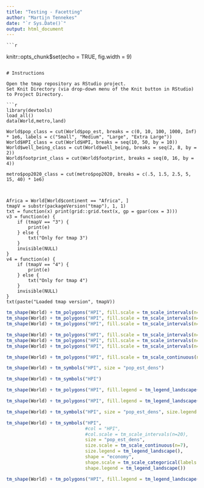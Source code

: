```yaml
---
title: "Testing - Facetting"
author: "Martijn Tennekes"
date: "`r Sys.Date()`"
output: html_document
---
```

	
	```r
knitr::opts_chunk$set(echo = TRUE, fig.width = 9)
```

# Instructions

Open the tmap repository as RStudio project.
Set Knit Directory (via drop-down menu of the Knit button in RStudio) to Project Directory.

```r
library(devtools)
load_all()
data(World,metro,land)

World$pop_class = cut(World$pop_est, breaks = c(0, 10, 100, 1000, Inf) * 1e6, labels = c("Small", "Medium", "Large", "Extra Large"))					   
World$HPI_class = cut(World$HPI, breaks = seq(10, 50, by = 10))
World$well_being_class = cut(World$well_being, breaks = seq(2, 8, by = 2))
World$footprint_class = cut(World$footprint, breaks = seq(0, 16, by = 4))

metro$pop2020_class = cut(metro$pop2020, breaks = c(.5, 1.5, 2.5, 5, 15, 40) * 1e6)



Africa = World[World$continent == "Africa", ]
tmapV = substr(packageVersion("tmap"), 1, 1)
txt = function(x) print(grid::grid.text(x, gp = gpar(cex = 3)))
v3 = function(e) {
	if (tmapV == "3") {
		print(e)
	} else {
		txt("Only for tmap 3")
	}
	invisible(NULL)
}
v4 = function(e) {
	if (tmapV == "4") {
		print(e)
	} else {
		txt("Only for tmap 4")
	}
	invisible(NULL)
}
txt(paste("Loaded tmap version", tmapV))
```

```r
tm_shape(World) + tm_polygons("HPI", fill.scale = tm_scale_intervals(n=5, style = "kmeans"))
tm_shape(World) + tm_polygons("HPI", fill.scale = tm_scale_intervals(n=10, style = "kmeans"))
tm_shape(World) + tm_polygons("HPI", fill.scale = tm_scale_intervals(n=15, style = "kmeans"))
```

```r
tm_shape(World) + tm_polygons("HPI", fill.scale = tm_scale_intervals(n=5, style = "kmeans"), fill.legend = tm_legend_portrait(item.na.height = 1))
tm_shape(World) + tm_polygons("HPI", fill.scale = tm_scale_intervals(n=5, style = "kmeans"), fill.legend = tm_legend_portrait(item.na.space = 2))
tm_shape(World) + tm_polygons("HPI", fill.scale = tm_scale_intervals(n=5, style = "kmeans"), fill.legend = tm_legend_portrait(item.na.height = 3))
```

```r
tm_shape(World) + tm_polygons("HPI", fill.scale = tm_scale_continuous(n=5))
```

```r
tm_shape(World) + tm_symbols("HPI", size = "pop_est_dens")
```

```r
tm_shape(World) + tm_symbols("HPI")
```


```r
tm_shape(World) + tm_polygons("HPI", fill.legend = tm_legend_landscape())
```

```r
tm_shape(World) + tm_polygons("HPI", fill.legend = tm_legend_landscape(), fill.scale = tm_scale_continuous(n=5))
```


```r
tm_shape(World) + tm_symbols("HPI", size = "pop_est_dens", size.legend = tm_legend_landscape())
```





```r
tm_shape(World) + tm_symbols("HPI", 
							 #col = "HPI", 
							 #col.scale = tm_scale_intervals(n=20), 
							 size = "pop_est_dens", 
							 size.scale = tm_scale_continuous(n=7),
							 size.legend = tm_legend_landscape(),
							 shape = "economy",
							 shape.scale = tm_scale_categorical(labels = letters[1:7]),
							 shape.legend = tm_legend_landscape())
```





```r
tm_shape(World) + tm_polygons("HPI", fill.legend = tm_legend_landscape(width = Inf), fill.scale = tm_scale_continuous(n=5))
```




